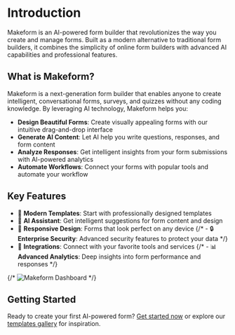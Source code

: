 # Introduction

Makeform is an AI-powered form builder that revolutionizes the way you create and manage forms. Built as a modern alternative to traditional form builders, it combines the simplicity of online form builders with advanced AI capabilities and professional features.

## What is Makeform?

Makeform is a next-generation form builder that enables anyone to create intelligent, conversational forms, surveys, and quizzes without any coding knowledge. By leveraging AI technology, Makeform helps you:

- **Design Beautiful Forms**: Create visually appealing forms with our intuitive drag-and-drop interface
- **Generate AI Content**: Let AI help you write questions, responses, and form content
- **Analyze Responses**: Get intelligent insights from your form submissions with AI-powered analytics
- **Automate Workflows**: Connect your forms with popular tools and automate your workflow

## Key Features

- 🎨 **Modern Templates**: Start with professionally designed templates
- 🤖 **AI Assistant**: Get intelligent suggestions for form content and design
- 📱 **Responsive Design**: Forms that look perfect on any device
  {/* - 🔒 **Enterprise Security**: Advanced security features to protect your data */}
- 🔄 **Integrations**: Connect with your favorite tools and services
  {/* - 📊 **Advanced Analytics**: Deep insights into form performance and responses */}

{/* ![Makeform Dashboard](/images/makeform-dashboard.png) */}

## Getting Started

Ready to create your first AI-powered form? [Get started now](./getting-started) or explore our [templates gallery](https://makeform.ai/templates) for inspiration.
